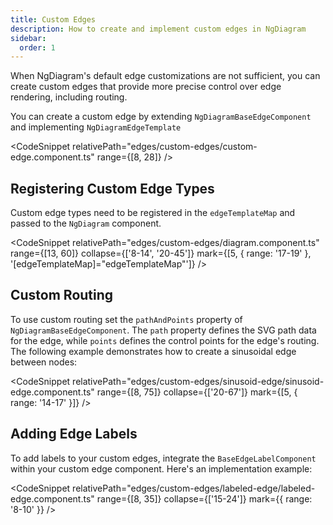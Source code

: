 ```yaml
---
title: Custom Edges
description: How to create and implement custom edges in NgDiagram
sidebar:
  order: 1
---
```



When NgDiagram's default edge customizations are not sufficient, you can create custom edges that provide more precise control over edge rendering, including routing.

You can create a custom edge by extending `NgDiagramBaseEdgeComponent` and implementing `NgDiagramEdgeTemplate`

<CodeSnippet relativePath="edges/custom-edges/custom-edge.component.ts" range={[8, 28]} />

## Registering Custom Edge Types

Custom edge types need to be registered in the `edgeTemplateMap` and passed to the `NgDiagram` component.

<CodeSnippet
  relativePath="edges/custom-edges/diagram.component.ts"
  range={[13, 60]}
  collapse={['8-14', '20-45']}
  mark={[5, { range: '17-19' }, '[edgeTemplateMap]="edgeTemplateMap"']}
/>

## Custom Routing

To use custom routing set the `pathAndPoints` property of `NgDiagramBaseEdgeComponent`. The `path` property defines the SVG path data for the edge, while `points` defines the control points for the edge's routing. The following example demonstrates how to create a sinusoidal edge between nodes:


<SinusoidEdge />

<CodeSnippet
  relativePath="edges/custom-edges/sinusoid-edge/sinusoid-edge.component.ts"
  range={[8, 75]}
  collapse={['20-67']}
  mark={[5, { range: '14-17' }]}
/>

## Adding Edge Labels

To add labels to your custom edges, integrate the `BaseEdgeLabelComponent` within your custom edge component. Here's an implementation example:


<LabeledEdge />

<CodeSnippet
  relativePath="edges/custom-edges/labeled-edge/labeled-edge.component.ts"
  range={[8, 35]}
  collapse={['15-24']}
  mark={{ range: '8-10' }}
/>
